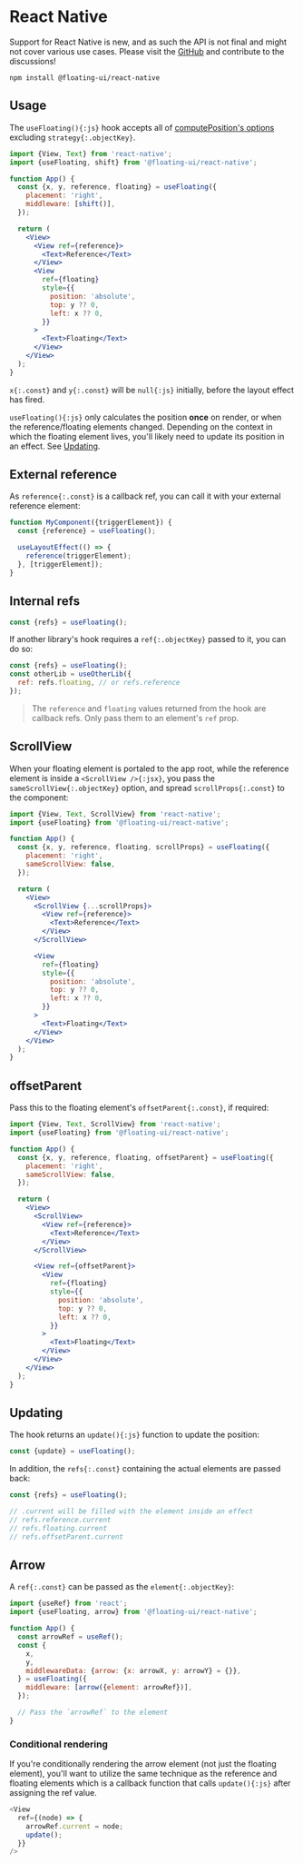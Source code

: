 # React Native

Support for React Native is new, and as such the API is not final
and might not cover various use cases. Please visit the
[GitHub](https://github.com/floating-ui/floating-ui/) and
contribute to the discussions!

```shell
npm install @floating-ui/react-native
```

## Usage

The `useFloating(){:js}` hook accepts all of
[computePosition's options](/docs/computePosition#options)
excluding `strategy{:.objectKey}`.

```jsx
import {View, Text} from 'react-native';
import {useFloating, shift} from '@floating-ui/react-native';

function App() {
  const {x, y, reference, floating} = useFloating({
    placement: 'right',
    middleware: [shift()],
  });

  return (
    <View>
      <View ref={reference}>
        <Text>Reference</Text>
      </View>
      <View
        ref={floating}
        style={{
          position: 'absolute',
          top: y ?? 0,
          left: x ?? 0,
        }}
      >
        <Text>Floating</Text>
      </View>
    </View>
  );
}
```

`x{:.const}` and `y{:.const}` will be `null{:js}` initially,
before the layout effect has fired.

`useFloating(){:js}` only calculates the position **once** on
render, or when the reference/floating elements changed.
Depending on the context in which the floating element lives,
you'll likely need to update its position in an effect. See
[Updating](/docs/react-native#updating).

## External reference

As `reference{:.const}` is a callback ref, you can call it with
your external reference element:

```js /triggerRef/1-3
function MyComponent({triggerElement}) {
  const {reference} = useFloating();

  useLayoutEffect(() => {
    reference(triggerElement);
  }, [triggerElement]);
}
```

## Internal refs

```js
const {refs} = useFloating();
```

If another library's hook requires a `ref{:.objectKey}` passed to
it, you can do so:

```js
const {refs} = useFloating();
const otherLib = useOtherLib({
  ref: refs.floating, // or refs.reference
});
```

> The `reference` and `floating` values returned from the hook
> are callback refs. Only pass them to an element's `ref` prop.

## ScrollView

When your floating element is portaled to the app root, while the
reference element is inside a `<ScrollView />{:jsx}`, you pass
the `sameScrollView{:.objectKey}` option, and spread
`scrollProps{:.const}` to the component:

```jsx /scrollProps/ {7}
import {View, Text, ScrollView} from 'react-native';
import {useFloating} from '@floating-ui/react-native';

function App() {
  const {x, y, reference, floating, scrollProps} = useFloating({
    placement: 'right',
    sameScrollView: false,
  });

  return (
    <View>
      <ScrollView {...scrollProps}>
        <View ref={reference}>
          <Text>Reference</Text>
        </View>
      </ScrollView>

      <View
        ref={floating}
        style={{
          position: 'absolute',
          top: y ?? 0,
          left: x ?? 0,
        }}
      >
        <Text>Floating</Text>
      </View>
    </View>
  );
}
```

## offsetParent

Pass this to the floating element's `offsetParent{:.const}`, if
required:

```jsx /offsetParent/
import {View, Text, ScrollView} from 'react-native';
import {useFloating} from '@floating-ui/react-native';

function App() {
  const {x, y, reference, floating, offsetParent} = useFloating({
    placement: 'right',
    sameScrollView: false,
  });

  return (
    <View>
      <ScrollView>
        <View ref={reference}>
          <Text>Reference</Text>
        </View>
      </ScrollView>

      <View ref={offsetParent}>
        <View
          ref={floating}
          style={{
            position: 'absolute',
            top: y ?? 0,
            left: x ?? 0,
          }}
        >
          <Text>Floating</Text>
        </View>
      </View>
    </View>
  );
}
```

## Updating

The hook returns an `update(){:js}` function to update the
position:

```js
const {update} = useFloating();
```

In addition, the `refs{:.const}` containing the actual elements
are passed back:

```js
const {refs} = useFloating();

// .current will be filled with the element inside an effect
// refs.reference.current
// refs.floating.current
// refs.offsetParent.current
```

## Arrow

A `ref{:.const}` can be passed as the `element{:.objectKey}`:

```jsx /arrowRef/1-2 {11}
import {useRef} from 'react';
import {useFloating, arrow} from '@floating-ui/react-native';

function App() {
  const arrowRef = useRef();
  const {
    x,
    y,
    middlewareData: {arrow: {x: arrowX, y: arrowY} = {}},
  } = useFloating({
    middleware: [arrow({element: arrowRef})],
  });

  // Pass the `arrowRef` to the element
}
```

### Conditional rendering

If you're conditionally rendering the arrow element (not just the
floating element), you'll want to utilize the same technique as
the reference and floating elements which is a callback function
that calls `update(){:js}` after assigning the ref value.

```js
<View
  ref={(node) => {
    arrowRef.current = node;
    update();
  }}
/>
```
